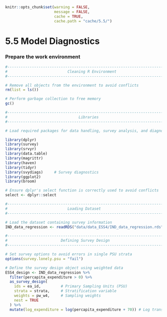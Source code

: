 ```r
knitr::opts_chunk$set(warning = FALSE, 
                      message = FALSE,
                      cache = TRUE, 
                      cache.path = "cache/5.5/")
```


# 5.5 Model Diagnostics {-}

### Prepare the work environment {-}

```r

#------------------------------------------------------------------------------#
#                           Cleaning R Environment                             #
#------------------------------------------------------------------------------#

# Remove all objects from the environment to avoid conflicts
rm(list = ls())

# Perform garbage collection to free memory
gc()

#------------------------------------------------------------------------------#
#                                Libraries                                     #
#------------------------------------------------------------------------------#

# Load required packages for data handling, survey analysis, and diagnostics

library(dplyr)        
library(survey)       
library(srvyr)       
library(data.table)  
library(magrittr)     
library(haven)        
library(tidyr)        
library(svydiags)     # Survey diagnostics
library(ggplot2)      
library(broom)       

# Ensure dplyr's select function is correctly used to avoid conflicts
select <- dplyr::select

#------------------------------------------------------------------------------#
#                           Loading Dataset                                    #
#------------------------------------------------------------------------------#

# Load the dataset containing survey information
IND_data_regression <- readRDS("data/data_ESS4/IND_data_regression.rds")

#------------------------------------------------------------------------------#
#                        Defining Survey Design                                #
#------------------------------------------------------------------------------#

# Set survey options to avoid errors in single PSU strata
options(survey.lonely.psu = "fail")

# Define the survey design object using weighted data
ESS4_design <- IND_data_regression %>%
  filter(percapita_expenditure > 0) %>%
  as_survey_design(
    ids = ea_id,         # Primary Sampling Units (PSU)
    strata = strata,     # Stratification variable
    weights = pw_w4,     # Sampling weights
    nest = TRUE
  ) %>%
  mutate(log_expenditure = log(percapita_expenditure + 70)) # Log transformation

```

